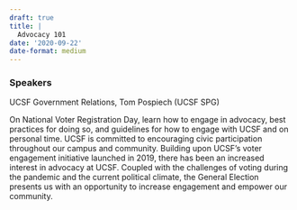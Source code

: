 ```yaml
---
draft: true 
title: |
  Advocacy 101
date: '2020-09-22'
date-format: medium 
---
```



### Speakers  
UCSF Government Relations, Tom Pospiech (UCSF SPG)

On National Voter Registration Day, learn how to engage in advocacy, best practices for doing so, and guidelines for how to engage with UCSF and on personal time. UCSF is committed to encouraging civic participation throughout our campus and community. Building upon UCSF's voter engagement initiative launched in 2019, there has been an increased interest in advocacy at UCSF. Coupled with the challenges of voting during the pandemic and the current political climate, the General Election presents us with an opportunity to increase engagement and empower our community.



